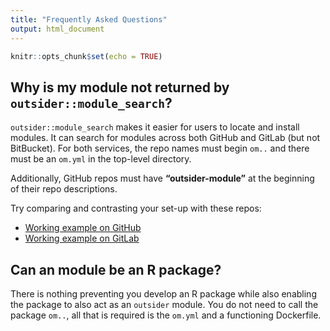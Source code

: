```yaml
---
title: "Frequently Asked Questions"
output: html_document
---
```


```r
knitr::opts_chunk$set(echo = TRUE)
```


## Why is my module not returned by `outsider::module_search`?

`outsider::module_search` makes it easier for users to locate and install
modules. It can search for modules across both GitHub and GitLab (but not
BitBucket). For both services, the repo names must begin `om..` and there must
be an `om.yml` in the top-level directory.


Additionally, GitHub repos must have **"outsider-module"** at the beginning of
their repo descriptions.


Try comparing and contrasting your set-up with these repos:

* [Working example on GitHub](https://github.com/DomBennett/om..hello.world)
* [Working example on GitLab](https://gitlab.com/DomBennett/om..hello.world)

## Can an module be an R package?

There is nothing preventing you develop an R package while also enabling the
package to also act as an `outsider` module. You do not need to call the package
`om..`, all that is required is the `om.yml` and a functioning Dockerfile.
